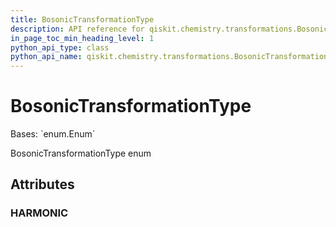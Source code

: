 ```yaml
---
title: BosonicTransformationType
description: API reference for qiskit.chemistry.transformations.BosonicTransformationType
in_page_toc_min_heading_level: 1
python_api_type: class
python_api_name: qiskit.chemistry.transformations.BosonicTransformationType
---
```


# BosonicTransformationType

<Class id="qiskit.chemistry.transformations.BosonicTransformationType" isDedicatedPage={true} github="https://github.com/qiskit-community/qiskit-aqua/tree/stable/0.9/qiskit/chemistry/transformations/bosonic_transformation.py" signature="BosonicTransformationType(value)">
  Bases: `enum.Enum`

  BosonicTransformationType enum

  ## Attributes

  ### HARMONIC

  <Attribute id="qiskit.chemistry.transformations.BosonicTransformationType.HARMONIC" attributeValue="'harmonic'" />
</Class>

